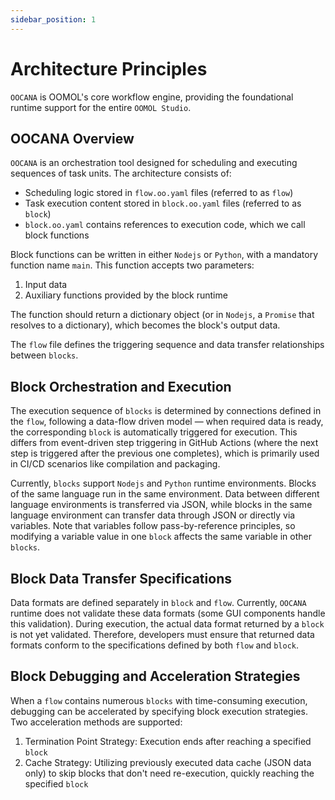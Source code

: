 ```yaml
---
sidebar_position: 1
---
```


# Architecture Principles

`OOCANA` is OOMOL's core workflow engine, providing the foundational runtime support for the entire `OOMOL Studio`.

## OOCANA Overview

`OOCANA` is an orchestration tool designed for scheduling and executing sequences of task units. The architecture consists of:
- Scheduling logic stored in `flow.oo.yaml` files (referred to as `flow`)
- Task execution content stored in `block.oo.yaml` files (referred to as `block`)
- `block.oo.yaml` contains references to execution code, which we call block functions

Block functions can be written in either `Nodejs` or `Python`, with a mandatory function name `main`. This function accepts two parameters:
1. Input data
2. Auxiliary functions provided by the block runtime

The function should return a dictionary object (or in `Nodejs`, a `Promise` that resolves to a dictionary), which becomes the block's output data.

The `flow` file defines the triggering sequence and data transfer relationships between `blocks`.

## Block Orchestration and Execution

The execution sequence of `blocks` is determined by connections defined in the `flow`, following a data-flow driven model — when required data is ready, the corresponding `block` is automatically triggered for execution. This differs from event-driven step triggering in GitHub Actions (where the next step is triggered after the previous one completes), which is primarily used in CI/CD scenarios like compilation and packaging.

Currently, `blocks` support `Nodejs` and `Python` runtime environments. Blocks of the same language run in the same environment. Data between different language environments is transferred via JSON, while blocks in the same language environment can transfer data through JSON or directly via variables. Note that variables follow pass-by-reference principles, so modifying a variable value in one `block` affects the same variable in other `blocks`.

## Block Data Transfer Specifications

Data formats are defined separately in `block` and `flow`. Currently, `OOCANA` runtime does not validate these data formats (some GUI components handle this validation). During execution, the actual data format returned by a `block` is not yet validated. Therefore, developers must ensure that returned data formats conform to the specifications defined by both `flow` and `block`.

## Block Debugging and Acceleration Strategies

When a `flow` contains numerous `blocks` with time-consuming execution, debugging can be accelerated by specifying block execution strategies. Two acceleration methods are supported:

1. Termination Point Strategy: Execution ends after reaching a specified `block`
2. Cache Strategy: Utilizing previously executed data cache (JSON data only) to skip blocks that don't need re-execution, quickly reaching the specified `block`
